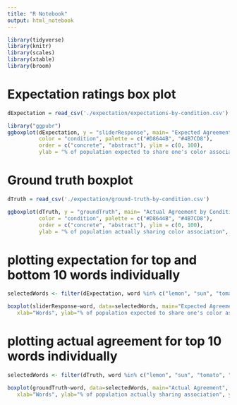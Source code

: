 ```yaml
---
title: "R Notebook"
output: html_notebook
---
```


```r
library(tidyverse)
library(knitr)
library(scales)
library(xtable)
library(broom)
```

# Expectation ratings box plot
```r
dExpectation = read_csv('./expectation/expectations-by-condition.csv') 

library("ggpubr")
ggboxplot(dExpectation, y = "sliderResponse", main= "Expected Agreement by Condition",
          color = "condition", palette = c("#D8644B", "#4B7CD8"),
          order = c("concrete", "abstract"), ylim = c(0, 100),
          ylab = "% of population expected to share one's color association", xlab="words")
```

# Ground truth boxplot
```r
dTruth = read_csv('./expectation/ground-truth-by-condition.csv') 

ggboxplot(dTruth, y = "groundTruth", main= "Actual Agreement by Condition",
          color = "condition", palette = c("#D8644B", "#4B7CD8"),
          order = c("concrete", "abstract"), ylim = c(0, 100),
          ylab = "% of population actually sharing color association", xlab="words")
```

# plotting expectation for top and bottom 10 words individually
```r
selectedWords <- filter(dExpectation, word %in% c("lemon", "sun", "tomato", "fire", "apple", "spinach", "vegetable", "tree", "daffodil"))

boxplot(sliderResponse~word, data=selectedWords, main="Expected Agreement",
   xlab="Words", ylab="% of population expected to share one's color association", ylim = c(0, 100))
```

# plotting actual agreement for top 10 words individually
```r
selectedWords <- filter(dTruth, word %in% c("lemon", "sun", "tomato", "fire", "apple", "spinach", "vegetable", "tree", "daffodil"))

boxplot(groundTruth~word, data=selectedWords, main="Actual Agreement",
   xlab="Words", ylab="% of population actually sharing association", ylim = c(0, 100))
```


<!-- # compare expectation to entropy for each word -->
<!-- ```{r} -->

<!-- filtered <- d %>% -->
<!--   mutate(sliderResponse = as.numeric(sliderResponse)) -->
<!-- # calculate mean per group  -->
<!-- avgExpectation <- aggregate(filtered$sliderResponse, by = list(filtered$word), FUN = mean) -->

<!-- # load and format entropy data -->
<!-- f = read_csv('./entropy/sorted-entropies-all-both.csv')  -->

<!-- f = f %>% -->
<!--   mutate(both = as.numeric(both)) -

<!-- scatter.smooth(x=f$both, y=avgExpectation$x, xlab = "Entropy of participants' color associations for all words", ylab = "Average % of population expected to share one's color association") -->
<!-- ``` -->

<!-- # attempt to combine entropy ratings and slider responses to do a mixed effect model with subject as the random effect -->
<!-- ```{r} -->
<!-- library(lme4) -->

<!-- # NEED TO JOIN DATAFRAMES -->
<!-- mixedModel <- lmer(filtered$entropy ~ d$sliderResponse  + (1|d$aID)) -->
<!-- summary(mixedModel) -->
<!-- ``` -->


